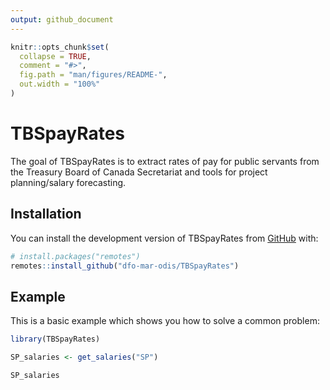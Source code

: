 ```yaml
---
output: github_document
---
```


<!-- README.md is generated from README.Rmd. Please edit that file -->

```r
knitr::opts_chunk$set(
  collapse = TRUE,
  comment = "#>",
  fig.path = "man/figures/README-",
  out.width = "100%"
)
```

# TBSpayRates

<!-- badges: start -->
<!-- badges: end -->

The goal of TBSpayRates is to extract rates of pay for public servants from the Treasury Board of Canada Secretariat and tools for project planning/salary forecasting.

## Installation

You can install the development version of TBSpayRates from [GitHub](https://github.com/) with:

``` r
# install.packages("remotes")
remotes::install_github("dfo-mar-odis/TBSpayRates")
```

## Example

This is a basic example which shows you how to solve a common problem:

```r
library(TBSpayRates)

SP_salaries <- get_salaries("SP")

SP_salaries
```
